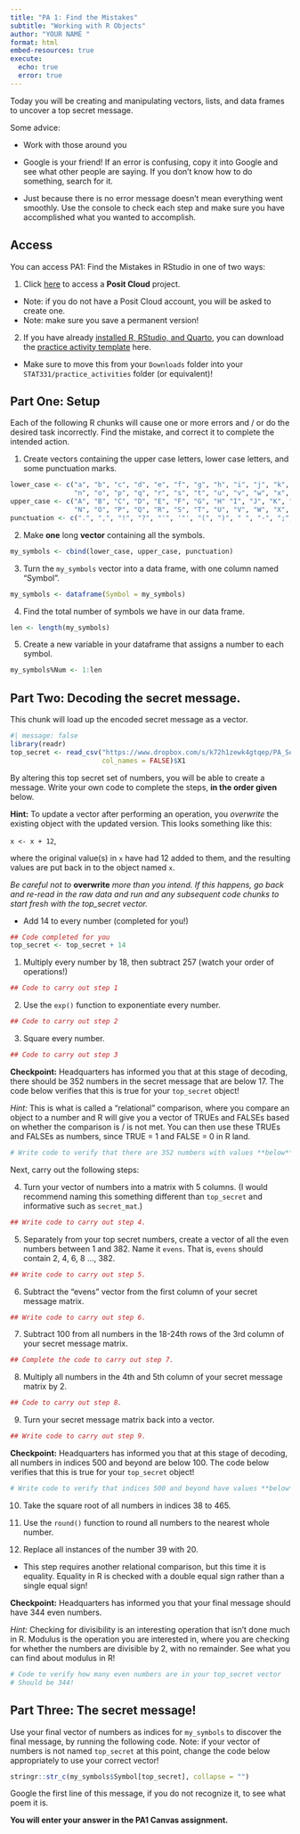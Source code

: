 ```yaml
---
title: "PA 1: Find the Mistakes"
subtitle: "Working with R Objects"
author: "YOUR NAME "
format: html
embed-resources: true
execute:
  echo: true
  error: true
---
```


Today you will be creating and manipulating vectors, lists, and data frames to uncover a top secret message.

Some advice:

+ Work with those around you

+ Google is your friend!  If an error is confusing, copy it into Google and see what other people are saying.  If you don't know how to do something, search for it.

+ Just because there is no error message doesn't mean everything went smoothly. Use the console to check each step and make sure you have accomplished what you wanted to accomplish.

## Access

You can access PA1: Find the Mistakes in RStudio in one of two ways:

1. Click [here](https://posit.cloud/content/9084896) to access a **Posit Cloud** project.
  + Note: if you do not have a Posit Cloud account, you will be asked to create one.
  + Note: make sure you save a permanent version!

2. If you have already [installed R, RStudio, and Quarto](https://manncz.github.io/stat331-calpoly-text/01-introduction.html#checkin3-install), you can download the [practice activity template](PA1.qmd) here.
  + Make sure to move this from your `Downloads` folder into your `STAT331/practice_activities` folder (or equivalent)!

## Part One: Setup

Each of the following R chunks will cause one or more errors and / or do the desired task incorrectly.  Find the mistake, and correct it to complete the intended action.

1. Create vectors containing the upper case letters, lower case letters, and some punctuation marks.

```r
lower_case <- c("a", "b", "c", "d", "e", "f", "g", "h", "i", "j", "k", "l", "m",
                "n", "o", "p", "q", "r", "s", "t", "u", "v", "w", "x", "y", "z")
upper_case <- c("A", "B", "C", "D", "E", "F", "G", "H" "I", "J", "K", "L", "M",
                "N", "O", "P", "Q", "R", "S", "T", "U", "V", "W", "X", "Y", "Z")
punctuation <- c(".", ",", "!", "?", "'", '"', "(", ")", " ", "-", ";", ":")
```

2. Make **one** long **vector** containing all the symbols.

```r
my_symbols <- cbind(lower_case, upper_case, punctuation)
```


3. Turn the `my_symbols` vector into a data frame, with one column named "Symbol".

```r
my_symbols <- dataframe(Symbol = my_symbols)
```

4. Find the total number of symbols we have in our data frame.  

```r
len <- length(my_symbols)
```

5. Create a new variable in your dataframe that assigns a number to each symbol.

```r
my_symbols%Num <- 1:len
```


## Part Two: Decoding the secret message.

This chunk will load up the encoded secret message as a vector.

```r
#| message: false
library(readr)
top_secret <- read_csv("https://www.dropbox.com/s/k72h1zewk4gtqep/PA_Secret_Code?dl=1", 
                       col_names = FALSE)$X1
```

By altering this top secret set of numbers, you will be able to create a message. Write your own code to complete the steps, **in the order given** below.

**Hint:** To update a vector after performing an operation, you *overwrite* the  existing object with the updated version. This looks something like this:

`x <- x + 12`,

where the original value(s) in `x` have had 12 added to them, and the resulting values are put back in to the object named `x`.

*Be careful not to* **overwrite** *more than you intend. If this happens, go back and re-read in the raw data and run and any subsequent code chunks to start fresh with the top_secret vector.*

+ Add 14 to every number (completed for you!)

```r
## Code completed for you
top_secret <- top_secret + 14
```

1. Multiply every number by 18, then subtract 257 (watch your order of operations!)

```r
## Code to carry out step 1
```

2. Use the `exp()` function to exponentiate every number.

```r
## Code to carry out step 2
```

3. Square every number.

```r
## Code to carry out step 3
```

**Checkpoint:** Headquarters has informed you that at this stage of decoding, there should be 352 numbers in the secret message that are below 17. The code below verifies that this is true for your `top_secret` object!

*Hint:* This is what is called a "relational" comparison, where you compare an object to a number and R will give you a vector of TRUEs and FALSEs based on whether the comparison is / is not met. You can then use these TRUEs and FALSEs as numbers, since TRUE = 1 and FALSE = 0 in R land.

```r
# Write code to verify that there are 352 numbers with values **below** 17
```

Next, carry out the following steps: 

4. Turn your vector of numbers into a matrix with 5 columns. (I would recommend naming this something different than `top_secret` and informative such as `secret_mat`.)

```r
## Write code to carry out step 4.
```

5.  Separately from your top secret numbers, create a vector of all the even numbers between 1 and 382. Name it `evens`. That is, `evens` should contain 2, 4, 6, 8 ..., 382.

```r
## Write code to carry out step 5.
```

6.  Subtract the "evens" vector from the first column of your secret message matrix.

```r
## Write code to carry out step 6.
```

7. Subtract 100 from all numbers in the 18-24th rows of the 3rd column of your secret message matrix.

```r
## Complete the code to carry out step 7.
```

8. Multiply all numbers in the 4th and 5th column of your secret message matrix by 2.

```r
## Code to carry out step 8.
```

9. Turn your secret message matrix back into a vector.

```r
## Write code to carry out step 9.
```

**Checkpoint:** Headquarters has informed you that at this stage of decoding, all numbers in indices 500 and beyond are below 100. The code below verifies that this is true for your `top_secret` object! 

```r
# Write code to verify that indices 500 and beyond have values **below** 100
```

10.  Take the square root of all numbers in indices 38 to 465.

11.  Use the `round()` function to round all numbers to the nearest whole number.

12.  Replace all instances of the number 39 with 20.
  + This step requires another relational comparison, but this time it is equality. Equality in R is checked with a double equal sign rather than a single equal sign!


**Checkpoint:** Headquarters has informed you that your final message should have 344 even numbers.

*Hint:* Checking for divisibility is an interesting operation that isn't done much in R. Modulus is the operation you are interested in, where you are checking for whether the numbers are divisible by 2, with no remainder. See what you can find about modulus in R!

```r
# Code to verify how many even numbers are in your top_secret vector
# Should be 344!
```

## Part Three: The secret message!

Use your final vector of numbers as indices for `my_symbols` to discover the final message, by running the following code. Note: if your vector of numbers is not named `top_secret` at this point, change the code below appropriately to use your correct vector!

```r
stringr::str_c(my_symbols$Symbol[top_secret], collapse = "")
```

Google the first line of this message, if you do not recognize it, to see what poem it is.

**You will enter your answer in the PA1 Canvas assignment.**
